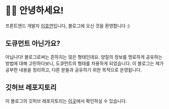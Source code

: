 # 🙇‍♂️ 안녕하세요!

프론트엔드 개발자 [이호연](https://ho991217.vercel.app/profile)입니다, 블로그에 오신 것을 환영합니다 :)

## 도큐먼트 아닌가요?

아닙니다! 블로그로써는 흔하지는 않은 형태인데요. 양질의 정보를 명료하게 공유하는 방법에 대해 고민하다보니, 도큐먼트의 형태를 차용하게 되었습니다. 이 블로그는 제가 공부한 내용을 정리하고, 다른 분들과 공유하기 위한 목적으로 운영됩니다.

## 깃허브 레포지토리

이 블로그의 깃허브 레포지토리는 [이곳](https://github.com/ho991217/blog)에서 확인하실 수 있습니다.

